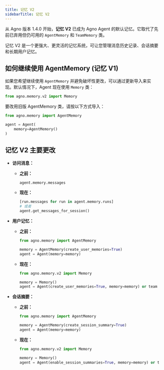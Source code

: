 ```yaml
---
title: 记忆 V2
sidebarTitle: 记忆 V2
---
```


从 Agno 版本 1.4.0 开始，**记忆 V2** 已成为 Agno Agent 的默认记忆。它取代了先前已弃用但仍可用的 `AgentMemory` 和 `TeamMemory` 类。

记忆 V2 是一个更强大、更灵活的记忆系统，可让您管理消息历史记录、会话摘要和长期用户记忆。

## 如何继续使用 AgentMemory (记忆 V1)

如果您希望继续使用 `AgentMemory` 并避免破坏性更改，可以通过更新导入来实现。默认情况下，Agent 现在使用 `Memory` 类：

```python
from agno.memory.v2 import Memory
```

要改用旧版 AgentMemory 类，请按以下方式导入：

```python
from agno.memory import AgentMemory

agent = Agent(
    memory=AgentMemory()
)
```

## 记忆 V2 主要更改

- **访问消息：**

  - **之前：**
    ```python
    agent.memory.messages
    ```
  - **现在：**
    ```python
    [run.messages for run in agent.memory.runs]
    # 或者
    agent.get_messages_for_session()
    ```

- **用户记忆：**

  - **之前：**

    ```python
    from agno.memory import AgentMemory

    memory = AgentMemory(create_user_memories=True)
    agent = Agent(memory=memory)
    ```

  - **现在：**

    ```python
    from agno.memory.v2 import Memory

    memory = Memory()
    agent = Agent(create_user_memories=True, memory=memory) or team = Team(create_user_memories=True, memory=memory)
    ```

- **会话摘要：**

  - **之前：**

    ```python
    from agno.memory import AgentMemory

    memory = AgentMemory(create_session_summary=True)
    agent = Agent(memory=memory)
    ```

  - **现在：**

    ```python
    from agno.memory.v2 import Memory

    memory = Memory()
    agent = Agent(enable_session_summaries=True, memory=memory) or team = Team(enable_session_summaries=True, memory=memory)
    ```